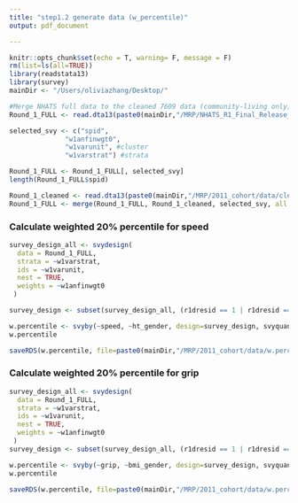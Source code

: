 ```yaml
---
title: "step1.2 generate data (w_percentile)"
output: pdf_document

---
```


```r
knitr::opts_chunk$set(echo = T, warning= F, message = F)
rm(list=ls(all=TRUE))
library(readstata13)
library(survey)
mainDir <- "/Users/oliviazhang/Desktop/"
```



```r
#Merge NHATS full data to the cleaned 7609 data (community-living only)
Round_1_FULL <- read.dta13(paste0(mainDir,"/MRP/NHATS_R1_Final_Release_STATA_V3/NHATS_Round_1_SP_File.dta"))

selected_svy <- c("spid",
              "w1anfinwgt0", 
              "w1varunit", #cluster
              "w1varstrat") #strata

Round_1_FULL <- Round_1_FULL[, selected_svy]
length(Round_1_FULL$spid)

Round_1_cleaned <- read.dta13(paste0(mainDir,"/MRP/2011_cohort/data/cleaned_data_7609.dta"))
Round_1_FULL <- merge(Round_1_FULL, Round_1_cleaned, selected_svy, all.x=TRUE)
```



### Calculate weighted 20% percentile for speed
```r
survey_design_all <- svydesign(
  data = Round_1_FULL, 
  strata = ~w1varstrat, 
  ids = ~w1varunit, 
  nest = TRUE, 
  weights = ~w1anfinwgt0
 )

survey_design <- subset(survey_design_all, (r1dresid == 1 | r1dresid == 2) & !(ht_gender == "Height_missing"))

w.percentile <- svyby(~speed, ~ht_gender, design=survey_design, svyquantile, 0.2, na.rm = TRUE)
w.percentile
```

```r
saveRDS(w.percentile, file=paste0(mainDir,"/MRP/2011_cohort/data/w.percentile.speed.RData"))  
```



### Calculate weighted 20% percentile for grip
```r
survey_design_all <- svydesign(
  data = Round_1_FULL, 
  strata = ~w1varstrat, 
  ids = ~w1varunit, 
  nest = TRUE, 
  weights = ~w1anfinwgt0
 )
survey_design <- subset(survey_design_all, (r1dresid == 1 | r1dresid == 2) & !(bmi_gender == "BMI_missing"))
```

```r
w.percentile <- svyby(~grip, ~bmi_gender, design=survey_design, svyquantile, 0.2, na.rm = TRUE)
w.percentile
```

```r
saveRDS(w.percentile, file=paste0(mainDir,"/MRP/2011_cohort/data/w.percentile.grip.RData"))
```

